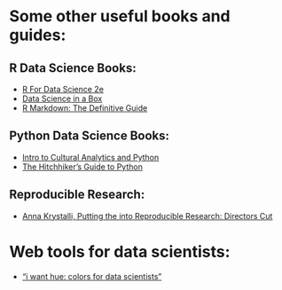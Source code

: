 # Some other useful books and guides:

## R Data Science Books:
- [R For Data Science 2e](https://r4ds.hadley.nz/)
- [Data Science in a Box](https://datasciencebox.org/01-overview)
- [R Markdown: The Definitive Guide](https://bookdown.org/yihui/rmarkdown/)

## Python Data Science Books:
- [Intro to Cultural Analytics and Python](https://melaniewalsh.github.io/Intro-Cultural-Analytics/welcome.html)
- [The Hitchhiker's Guide to Python](https://docs.python-guide.org/)

## Reproducible Research:
- [Anna Krystalli, Putting the into Reproducible Research: Directors Cut](https://annakrystalli.me/talks/r-in-repro-research-dc.html)

# Web tools for data scientists:
- ["i want hue: colors for data scientists"](https://medialab.github.io/iwanthue/)
